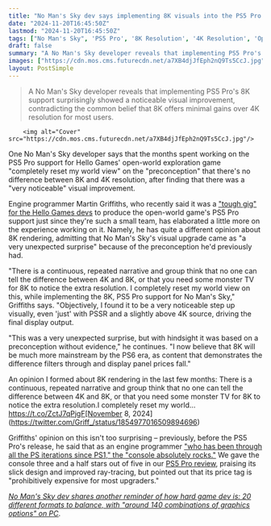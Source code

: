 ```yaml
---
title: "No Man's Sky dev says implementing 8K visuals into the PS5 Pro version 'completely reset my world view' on the 'repeated narrative' that there's no difference between 4K and 8K"
date: "2024-11-20T16:45:50Z"
lastmod: "2024-11-20T16:45:50Z"
tags: ["No Man's Sky", 'PS5 Pro', '8K Resolution', '4K Resolution', 'Open-World', 'Adventure Game', 'Game Development']
draft: false
summary: "A No Man's Sky developer reveals that implementing PS5 Pro's 8K support surprisingly showed a noticeable visual improvement, contradicting the common belief that 8K offers minimal gains over 4K resolution for most users."
images: ["https://cdn.mos.cms.futurecdn.net/a7XB4djJfEph2nQ9Ts5CcJ.jpg"]
layout: PostSimple
---
```

> A No Man's Sky developer reveals that implementing PS5 Pro's 8K support surprisingly showed a noticeable visual improvement, contradicting the common belief that 8K offers minimal gains over 4K resolution for most users.


        <img alt="Cover" src="https://cdn.mos.cms.futurecdn.net/a7XB4djJfEph2nQ9Ts5CcJ.jpg"/>
        
One No Man's Sky developer says that the months spent working on the PS5 Pro support for Hello Games' open-world exploration game "completely reset my world view" on the "preconception" that there's no difference between 8K and 4K resolution, after finding that there was a "very noticeable" visual improvement.

Engine programmer Martin Griffiths, who recently said it was a [<u>"tough gig" for the Hello Games devs</u>](https://www.gamesradar.com/games/adventure/ps5-pro-support-in-no-mans-sky-was-a-tough-gig-for-the-small-team-dev-says-i-spent-around-4-5-months-of-my-time-spread-over-the-last-year/) to produce the open-world game's PS5 Pro support just since they're such a small team, has elaborated a little more on the experience working on it. Namely, he has quite a different opinion about 8K rendering, admitting that No Man's Sky's visual upgrade came as "a very unexpected surprise" because of the preconception he'd previously had.

"There is a continuous, repeated narrative and group think that no one can tell the difference between 4K and 8K, or that you need some monster TV for 8K to notice the extra resolution. I completely reset my world view on this, while implementing the 8K, PS5 Pro support for No Man's Sky," Griffiths says. "Objectively, I found it to be a very noticeable step up visually, even 'just' with PSSR and a slightly above 4K source, driving the final display output. 

"This was a very unexpected surprise, but with hindsight it was based on a preconception without evidence," he continues. "I now believe that 8K will be much more mainstream by the PS6 era, as content that demonstrates the difference filters through and display panel prices fall."

An opinion I formed about 8K rendering in the last few months: There is a continuous, repeated narrative and group think that no one can tell the difference between 4K and 8K, or that you need some monster TV for 8K to notice the extra resolution.I completely reset my world… https://t.co/ZctJ7qPjgF[November 8, 2024](https://twitter.com/Griff_/status/1854977016509894696)

Griffiths' opinion on this isn't too surprising – previously, before the PS5 Pro's release, he said that as an engine programmer [<u>"who has been through all the PS iterations since PS1," the "console absolutely rocks."</u>](https://www.gamesradar.com/games/adventure/as-no-mans-sky-gears-up-to-become-a-ps5-pro-enhanced-game-1-dev-teases-that-as-an-engine-programmer-who-has-been-through-all-the-ps-iterations-the-console-absolutely-rocks/) We gave the console three and a half stars out of five in our [<u>PS5 Pro review</u>](https://www.gamesradar.com/hardware/ps5-pro-review/), praising its slick design and improved ray-tracing, but pointed out that its price tag is "prohibitively expensive for most upgraders."

[<u><em>No Man's Sky dev shares another reminder of how hard game dev is: 20 different formats to balance, with "around 140 combinations of graphics options" on PC</em></u>](https://www.gamesradar.com/games/open-world/no-mans-sky-dev-shares-another-reminder-of-how-hard-game-dev-is-20-different-formats-to-balance-with-around-140-combinations-of-graphics-options-on-pc/). 
        